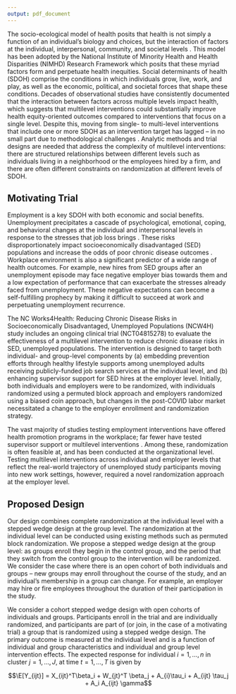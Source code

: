 ```yaml
---
output: pdf_document
---
```


The socio-ecological model of health posits that health is not simply a function of an individual's
biology and choices, but the interaction of factors at the individual, interpersonal, community, and societal levels \citep{bronfenbrenner1992ecological}. This model has been adopted by the National Institute of Minority Health and Health Disparities (NIMHD) Research Framework which posits that these myriad factors form and perpetuate health inequities. Social determinants of health (SDOH) comprise the conditions in which individuals grow, live, work, and play, as well as the economic, political, and societal forces that shape these conditions. Decades of observational studies have consistently documented that the interaction between factors across multiple levels impact health, which suggests that multilevel interventions could substantially improve health equity-oriented outcomes compared to interventions that focus on a single level. Despite this, moving from single- to multi-level interventions that include one or more SDOH as an intervention target has lagged – in no small part due to methodological challenges \citep{agurs2019designing}. Analytic methods and trial designs are needed that address the complexity of multilevel interventions: there are structured relationships between different levels such as individuals living in a neighborhood or the employees hired by a firm, and there are often different constraints on randomization at different levels of SDOH. 

## Motivating Trial

Employment is a key SDOH with both economic and social benefits. Unemployment precipitates a cascade of psychological, emotional, coping, and behavioral changes at the individual and interpersonal levels in response to the stresses that job loss brings \citep{mantler2005coping}. These risks disproportionately impact socioeconomically disadvantaged (SED) populations and increase the odds of poor chronic disease outcomes \citep{roelfs2011losing}.  Workplace environment is also a significant predictor of a wide range of health outcomes. For example, new hires from SED groups after an unemployment episode may face negative employer bias towards them and a low expectation of performance that can exacerbate the stresses already faced from unemployment. These negative expectations can become a self-fulfilling prophecy by making it difficult to succeed at work and perpetuating unemployment recurrence.  

The NC Works4Health: Reducing Chronic Disease Risks in Socioeconomically Disadvantaged, Unemployed Populations (NCW4H) study includes an ongoing clinical trial (NCT04815278) to evaluate the effectiveness of a multilevel intervention to reduce chronic disease risks in SED, unemployed populations. The intervention is designed to target both individual- and group-level components by (a) embedding prevention efforts through healthy lifestyle supports among unemployed adults receiving publicly-funded job search services at the individual level, and (b) enhancing supervisor support for SED hires at the employer level. Initially, both individuals and employers were to be randomized, with individuals randomized using a permuted block approach and employers randomized using a biased coin approach, but changes in the post-COVID labor market necessitated a change to the employer enrollment and randomization strategy. 

The vast majority of studies testing employment interventions have offered health promotion programs in the workplace; far fewer have tested supervisor support \citep{hammer2016intervention} or multilevel interventions \citep{neshteruk2021implementation}. Among these, randomization is often feasible at, and has been conducted at the organizational level. Testing multilevel interventions across individual and employer levels that reflect the real-world trajectory of unemployed study participants moving into new work settings, however, required a novel randomization approach at the employer level.  

## Proposed Design

Our design combines complete randomization at the individual level with a stepped wedge design at the group level. The randomization at the individual level can be conducted using existing methods such as permuted block randomization. We propose a stepped wedge design at the group level: as groups enroll they begin in the control group, and the period that they switch from the control group to the intervention will be randomized. We consider the case where there is an open cohort of both individuals and groups – new groups may enroll throughout the course of the study, and an individual’s membership in a group can change. For example, an employer may hire or fire employees throughout the duration of their participation in the study. 

We consider a cohort stepped wedge design with open cohorts of individuals and groups. Participants enroll in the trial and are individually randomized, and participants are part of (or join, in the case of a motivating trial) a group that is randomized using a stepped wedge design.  The primary outcome is measured at the individual level and is a function of individual and group characteristics and individual and group level intervention effects. The expected response for individual $i = 1, \ldots, n$ in cluster $j = 1, \ldots, J$, at time $t = 1, \ldots, T$ is given by

$$\E[Y_{ijt}] = X_{ijt}^T\beta_i + W_{jt}^T \beta_j + A_{i}\tau_i + A_{ijt} \tau_j + A_i A_{ijt} \gamma$$

